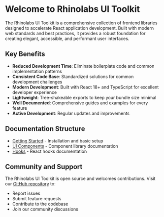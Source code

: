 # Welcome to Rhinolabs UI Toolkit

The Rhinolabs UI Toolkit is a comprehensive collection of frontend libraries designed to accelerate React application development. Built with modern web standards and best practices, it provides a robust foundation for creating elegant, accessible, and performant user interfaces.

## Key Benefits

- **Reduced Development Time**: Eliminate boilerplate code and common implementation patterns
- **Consistent Code Base**: Standardized solutions for common development challenges
- **Modern Development**: Built with React 18+ and TypeScript for excellent developer experience
- **Lightweight**: Tree-shakeable exports to keep your bundle size minimal
- **Well Documented**: Comprehensive guides and examples for every feature
- **Active Development**: Regular updates and improvements

## Documentation Structure

- [Getting Started](/get-started) - Installation and basic setup
- [UI Components](/ui) - Component library documentation
- [Hooks](/hooks) - React hooks documentation

## Community and Support

The Rhinolabs UI Toolkit is open source and welcomes contributions. Visit our [GitHub repository](https://github.com/rhinolabs/ui-toolkit) to:
- Report issues
- Submit feature requests
- Contribute to the codebase
- Join our community discussions
